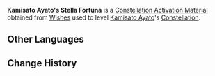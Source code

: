 {{Item Infobox
|id           = 001166
|image        = Item Stella Fortuna (5 Star).png
|type         = Constellation Activation Materials
|group        = Stella Fortuna
|rarity       = 5
|description  = [[Kamisato Ayato]]'s Constellation Activation Material
|source1      = [[Wishes]]
}}
'''Kamisato Ayato's Stella Fortuna''' is a [[Constellation Activation Material]] obtained from [[Wishes]] used to level [[Kamisato Ayato]]'s [[Constellation]].

==Other Languages==
{{Other Languages|default_hidden = 1
|en      = Kamisato Ayato's Stella Fortuna
|zhs     = 神里绫人的命星
|zhs_rm  = Shénlǐ Língrén de Mìng Xīng
|zht     = 神里綾人的命星
|zht_rm  = Shénlǐ Língrén de Mìng Xīng
|ja      = 神里綾人の星屑
|ja_rm   = Kamisato Ayato no Hoshikuzu
|ko      = 카미사토 아야토의 운명의 별
|ko_rm   = 
|es      = Stella Fortuna de Kamisato Ayato
|fr      = Stella Fortuna de Kamisato Ayato.
|ru      = Удача Камисато Аято
|th      = ดวงดาวแห่งชีวิตของ Kamisato Ayato
|th_rm   = Duanggdao Haeng Chiwit Khong Kamisato Ayato
|vi      = Chòm Sao Của Kamisato Ayato
|de      = Stella Fortuna von Kamisato Ayato
|id      = Kamisato Ayato's Stella Fortuna
|pt      = Stella Fortuna de Kamisato Ayato
}}

==Change History==
{{Change History|2.6}}